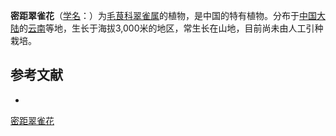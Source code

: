 {{Speciesbox
| name = 密距翠雀花
| status = 
| status_system = 
| image =
| genus = Delphinium
| species = pycnocentrum
| authority = Franch.
}}

'''密距翠雀花'''（[[学名|学名]]：{{lang|la|''Delphinium pycnocentrum''}}）为[[毛茛科|毛茛科]][[翠雀属|翠雀属]]的植物，是中国的特有植物。分布于[[中国大陆|中国大陆]]的[[云南|云南]]等地，生长于海拔3,000米的地区，常生长在山地，目前尚未由人工引种栽培。

== 参考文献 ==
<div class="references-small">
* {{cite web| url =http://www.bioinfo.cn/db05/KmzwSpecies.php?action=view&id=18064| title =密距翠雀花| work =《中国高等植物数据库全库》| publisher =中国科学院微生物研究所| author =昆明植物研究所| accessdate =2009-02-25| deadurl =yes| archiveurl =https://web.archive.org/web/20160305052801/http://www.bioinfo.cn/db05/KmzwSpecies.php?action=view&id=18064| archivedate =2016-03-05}}
</div>
{{Taxonbar|from=Q10953665}}

[[Category:翠雀属|密距翠雀花]]


{{植物小作品}}